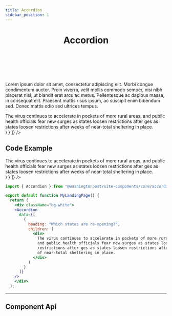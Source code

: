 ```yaml
---
title: Accordion
sidebar_position: 1
---
```



# <Header>Accordion</Header>



<!-- Description of component -->
<p className="font-xs font-light font--subhead">
Lorem ipsum dolor sit amet, consectetur adipiscing elit. Morbi congue condimentum auctor. Proin viverra, velit mollis commodo semper, nisi nibh placerat nisl, ut blandit erat arcu ac metus. Pellentesque ac dapibus massa, in consequat elit. Praesent mattis risus ipsum, ac suscipit enim bibendum sed. Donec mattis odio sed ultrices tempus. 
</p>

<!-- Live Example of component import live component above-->

<Container Caption="click to activate accordion" className="flex-column pa-md">
  <div className="bg-white">
    <Accordion
      data={[
        {
          heading: "Which states are re-opening?",
          children: (
            <div>
              The virus continues to accelerate in pockets of more rural areas,
              and public health officials fear new surges as states loosen
              restrictions after ges as states loosen restrictions after weeks
              of near-total sheltering in place.
            </div>
          )
        }
      ]}
    />
    </div>
</Container>

<!-- Tabs between design & implementation change path if -->
<Tabs relatedUrl="design/uncategorized/accordion"/>


## Code Example
<Container className="pa-sm">
  <div className="bg-white">
      <Accordion
      className="w-100"
      data={[
        {
          heading: "Which states are re-opening?",
          children: (
            <div>
              The virus continues to accelerate in pockets of more rural areas,
              and public health officials fear new surges as states loosen
              restrictions after ges as states loosen restrictions after weeks
              of near-total sheltering in place.
            </div>
          )
        }
      ]}
    />
    </div>
</Container>

```jsx
import { Accordion } from "@washingtonpost/site-components/core/accordion";

export default function MyLandingPage() {
  return (
    <div className="bg-white">
    <Accordion
      data={[
        {
          heading: "Which states are re-opening?",
          children: (
            <div>
              The virus continues to accelerate in pockets of more rural areas,
              and public health officials fear new surges as states loosen
              restrictions after ges as states loosen restrictions after weeks
              of near-total sheltering in place.
            </div>
          )
        }
      ]}
    />
    </div>
  );
```


---
## Component Api

<ApiTable componentName="accordion"/>